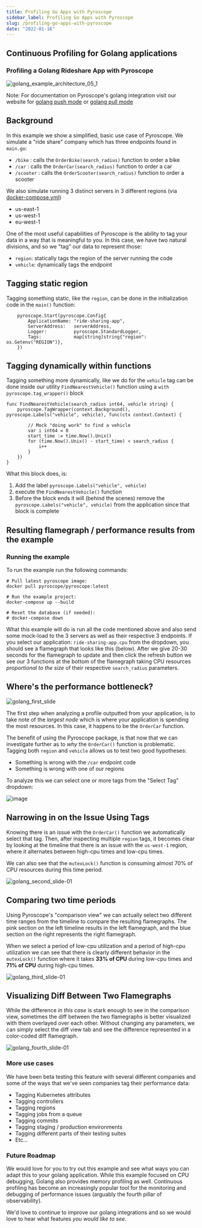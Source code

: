 ```yaml
---
title: Profiling Go Apps with Pyroscope
sidebar_label: Profiling Go Apps with Pyroscope
slug: /profiling-go-apps-with-pyroscope
date: "2022-01-16"
---
```


## Continuous Profiling for Golang applications
### Profiling a Golang Rideshare App with Pyroscope
![golang_example_architecture_05_1](https://user-images.githubusercontent.com/23323466/149699777-8f73c459-917d-48c5-b2d8-87560a7bfb11.gif)

Note: For documentation on Pyroscope's golang integration visit our website for [golang push mode](/docs/golang) or [golang pull mode](/docs/golang-pull-mode)
## Background
In this example we show a simplified, basic use case of Pyroscope. We simulate a "ride share" company which has three endpoints found in `main.go`:
- `/bike`    : calls the `OrderBike(search_radius)` function to order a bike
- `/car`     : calls the `OrderCar(search_radius)` function to order a car
- `/scooter` : calls the `OrderScooter(search_radius)` function to order a scooter

We also simulate running 3 distinct servers in 3 different regions (via [docker-compose.yml](https://github.com/pyroscope-io/pyroscope/blob/main/examples/golang-push/rideshare/docker-compose.yml))
- us-east-1
- us-west-1
- eu-west-1

One of the most useful capabilities of Pyroscope is the ability to tag your data in a way that is meaningful to you. In this case, we have two natural divisions, and so we "tag" our data to represent those:
- `region`: statically tags the region of the server running the code
- `vehicle`: dynamically tags the endpoint


## Tagging static region
Tagging something static, like the `region`, can be done in the initialization code in the `main()` function:
```
	pyroscope.Start(pyroscope.Config{
		ApplicationName: "ride-sharing-app",
		ServerAddress:   serverAddress,
		Logger:          pyroscope.StandardLogger,
		Tags:            map[string]string{"region": os.Getenv("REGION")},
	})
```

## Tagging dynamically within functions
Tagging something more dynamically, like we do for the `vehicle` tag can be done inside our utility `FindNearestVehicle()` function using a `with pyroscope.tag_wrapper()` block
```
func FindNearestVehicle(search_radius int64, vehicle string) {
	pyroscope.TagWrapper(context.Background(), pyroscope.Labels("vehicle", vehicle), func(ctx context.Context) {
       
        // Mock "doing work" to find a vehicle
        var i int64 = 0
		start_time := time.Now().Unix()
		for (time.Now().Unix() - start_time) < search_radius {
			i++
		}
	})
}
```

What this block does, is:
1. Add the label `pyroscope.Labels("vehicle", vehicle)`
2. execute the `FindNearestVehicle()` function
3. Before the block ends it will (behind the scenes) remove the `pyroscope.Labels("vehicle", vehicle)` from the application since that block is complete

## Resulting flamegraph / performance results from the example
### Running the example
To run the example run the following commands:
```
# Pull latest pyroscope image:
docker pull pyroscope/pyroscope:latest

# Run the example project:
docker-compose up --build

# Reset the database (if needed):
# docker-compose down
```

What this example will do is run all the code mentioned above and also send some mock-load to the 3 servers as well as their respective 3 endpoints. If you select our application: `ride-sharing-app.cpu` from the dropdown, you should see a flamegraph that looks like this (below). After we give 20-30 seconds for the flamegraph to update and then click the refresh button we see our 3 functions at the bottom of the flamegraph taking CPU resources _proportional to the size_ of their respective `search_radius` parameters.

## Where's the performance bottleneck?

![golang_first_slide](https://user-images.githubusercontent.com/23323466/149688998-ca94dc82-f1e5-46fd-9a73-233c1e56d8e5.jpg)

The first step when analyzing a profile outputted from your application, is to take note of the _largest node_ which is where your application is spending the most resources. In this case, it happens to be the `OrderCar` function. 

The benefit of using the Pyroscope package, is that now that we can investigate further as to _why_ the `OrderCar()` function is problematic. Tagging both `region` and `vehicle` allows us to test two good hypotheses:
- Something is wrong with the `/car` endpoint code
- Something is wrong with one of our regions

To analyze this we can select one or more tags from the "Select Tag" dropdown:

![image](https://user-images.githubusercontent.com/23323466/135525308-b81e87b0-6ffb-4ef0-a6bf-3338483d0fc4.png)

## Narrowing in on the Issue Using Tags
Knowing there is an issue with the `OrderCar()` function we automatically select that tag. Then, after inspecting multiple `region` tags, it becomes clear by looking at the timeline that there is an issue with the `us-west-1` region, where it alternates between high-cpu times and low-cpu times.

We can also see that the `mutexLock()` function is consuming almost 70% of CPU resources during this time period. 

![golang_second_slide-01](https://user-images.githubusercontent.com/23323466/149689013-2c0afeeb-53e2-4780-b52a-26b140627d9c.jpg)

## Comparing two time periods
Using Pyroscope's "comparison view" we can actually select two different time ranges from the timeline to compare the resulting flamegraphs. The pink section on the left timeline results in the left flamegraph, and the blue section on the right represents the right flamegraph.

When we select a period of low-cpu utilization and a period of high-cpu utilization we can see that there is clearly different behavior in the `mutexLock()` function where it takes **33% of CPU** during low-cpu times and **71% of CPU** during high-cpu times.

![golang_third_slide-01](https://user-images.githubusercontent.com/23323466/149689026-8b4ab3b1-6380-455c-990f-7ff35811f26b.jpg)

## Visualizing Diff Between Two Flamegraphs
While the difference _in this case_ is stark enough to see in the comparison view, sometimes the diff between the two flamegraphs is better visualized with them overlayed over each other. Without changing any parameters, we can simply select the diff view tab and see the difference represented in a color-coded diff flamegraph.

![golang_fourth_slide-01](https://user-images.githubusercontent.com/23323466/149689038-50d12031-2879-470f-a3be-a4c71d8c3b7a.jpg)

### More use cases
We have been beta testing this feature with several different companies and some of the ways that we've seen companies tag their performance data:
- Tagging Kubernetes attributes
- Tagging controllers
- Tagging regions
- Tagging jobs from a queue
- Tagging commits
- Tagging staging / production environments
- Tagging different parts of their testing suites
- Etc...

### Future Roadmap
We would love for you to try out this example and see what ways you can adapt this to your golang application. While this example focused on CPU debugging, Golang also provides memory profiling as well. Continuous profiling has become an increasingly popular tool for the monitoring and debugging of performance issues (arguably the fourth pillar of observability). 

We'd love to continue to improve our golang integrations and so we would love to hear what features _you would like to see_. 

